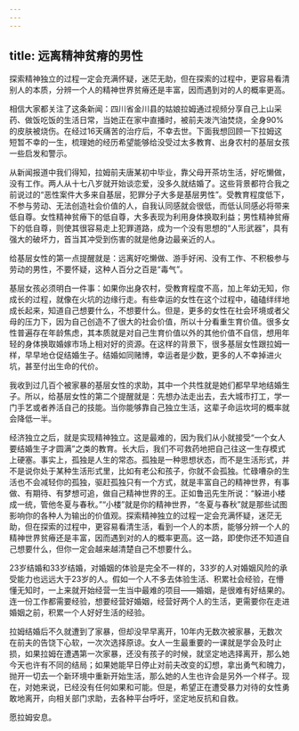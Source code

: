 ```yaml
---
---
---
```

title: 远离精神贫瘠的男性
---




探索精神独立的过程一定会充满怀疑，迷茫无助，但在探索的过程中，更容易看清别人的本质，分辨一个人的精神世界贫瘠还是丰富，因而遇到对的人的概率更高。

相信大家都关注了这条新闻：四川省金川县的姑娘拉姆通过视频分享自己上山采药、做饭吃饭的生活日常，当她正在家中直播时，被前夫泼汽油焚烧，全身90%的皮肤被烧伤。在经过16天痛苦的治疗后，不幸去世。下面我想回顾一下拉姆这短暂不幸的一生，梳理她的经历希望能够给没受过太多教育、出身农村的基层女孩一些启发和警示。

从新闻报道中我们得知，拉姆前夫唐某初中毕业，靠父母开茶坊生活，好吃懒做，没有工作。两人从十七八岁就开始谈恋爱，没多久就结婚了。这些背景都符合我之前说过的“恶性案件大多来自基层，犯罪分子大多是基层男性”。受教育程度低下，不参与劳动、无法创造社会价值的人，自我认同感就会很低，而低认同感必将带来低自尊。女性精神贫瘠下的低自尊，大多表现为利用身体换取利益；男性精神贫瘠下的低自尊，则使其很容易走上犯罪道路，成为一个没有思想的“人形武器”，具有强大的破坏力，首当其冲受到伤害的就是他身边最亲近的人。

给基层女性的第一点提醒就是：远离好吃懒做、游手好闲、没有工作、不积极参与劳动的男性，不要怀疑，这种人百分之百是“毒气”。

基层女孩必须明白一件事：如果你出身农村，受教育程度不高，加上年幼无知，你成长的过程，就像在火坑的边缘行走。有些幸运的女性在这个过程中，磕磕绊绊地成长起来，知道自己想要什么，不想要什么。但是，更多的女性在社会环境或者父母的压力下，因为自己创造不了很大的社会价值，所以十分看重生育价值。很多女性普遍存在年龄焦虑，其本质就是对自己生育价值以外的其他价值不自信，想用年轻的身体换取婚嫁市场上相对好的资源。在这样的背景下，很多基层女性跟拉姆一样，早早地仓促结婚生子。结婚如同赌博，幸运者是少数，更多的人不幸掉进火坑，甚至付出生命的代价。

我收到过几百个被家暴的基层女性的求助，其中一个共性就是她们都早早地结婚生子。所以，给基层女性的第二个提醒就是：先想办法走出去，去大城市打工，学一门手艺或者养活自己的技能。当你能够靠自己独立生活，这辈子命运坎坷的概率就会降低一半。

经济独立之后，就是实现精神独立。这是最难的，因为我们从小就接受“一个女人要结婚生子才圆满”之类的教育。长大后，我们不可救药地把自己往这一生存模式上硬塞。事实上，孤独是人生的常态。孤独是一种思想状态，而不是生活形式，并不是说你处于某种生活形式里，比如有老公和孩子，你就不会孤独。忙碌嘈杂的生活也不会减轻你的孤独，驱赶孤独只有一个方式，就是丰富自己的精神世界，有事做、有期待、有梦想可追，做自己精神世界的王。正如鲁迅先生所说：“躲进小楼成一统，管他冬夏与春秋。”“小楼”就是你的精神世界，“冬夏与春秋”就是那些试图影响你的各种人为输出的价值观。探索精神独立的过程一定会充满怀疑，迷茫无助，但在探索的过程中，更容易看清生活，看到一个人的本质，能够分辨一个人的精神世界贫瘠还是丰富，因而遇到对的人的概率更高。这一路，即使你还不知道自己想要什么，但你一定会越来越清楚自己不想要什么。

23岁结婚和33岁结婚，对婚姻的体验是完全不一样的，33岁的人对婚姻风险的承受能力也远远大于23岁的人。假如一个人不多去体验生活、积累社会经验，在懵懂无知时，一上来就开始经营一生当中最难的项目——婚姻，是很难有好结果的。连一份工作都需要经验，想要经营好婚姻，经营好两个人的生活，更需要你在走进婚姻之前，积累一个人好好生活的经验。

拉姆结婚后不久就遭到了家暴，但却没早早离开，10年内无数次被家暴，无数次在前夫的告饶下心软，一次次选择原谅。女人一生最重要的一课就是学会及时止损，如果拉姆在遭遇第一次家暴，还没有孩子的时候，就坚定地选择离开，那么她今天也许有不同的结局；如果她能早日停止对前夫改变的幻想，拿出勇气和魄力，抛开一切去一个新环境中重新开始生活，那么她的人生也许会是另外一个样子。现在，对她来说，已经没有任何如果和可能。但是，希望正在遭受暴力对待的女性勇敢地离开，向相关部门求助，去各种平台呼吁，坚定地反抗和自救。

愿拉姆安息。